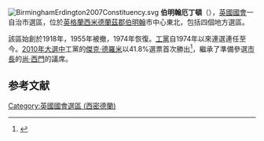 [[File:BirminghamErdington2007Constituency.svg|right]]
'''伯明翰厄丁頓'''（{{lang-en|Birmingham, Erdington}}），[[英國|英國]][[英國國會|國會]]一自治市選區，位於[[英格蘭|英格蘭]][[西米德蘭茲郡|西米德蘭茲郡]][[伯明翰|伯明翰]]市中心東北，包括四個地方選區。

該區始創於1918年，1955年被撤，1974年恢復。[[工黨_(英國)|工黨]]自1974年以來連選連任至今。[[2010年英國大選|2010年大選中]]工黨的[[傑克·德羅米|傑克·德羅米]]以41.8%選票首次勝出<ref name="2010election">{{cite news
|publisher=[[英國廣播公司|英國廣播公司]]
|date=2010年5月7日
|title=Election 2010/Constituency/Birmingham Erdington
|url=http://news.bbc.co.uk/2/shared/election2010/results/constituency/a32.stm
|accessdate=2010年10月23日
|archive-date=2011年2月3日
|archive-url=https://web.archive.org/web/20110203193409/http://news.bbc.co.uk/2/shared/election2010/results/constituency/a32.stm
|dead-url=no
}}</ref>，繼承了準備參選[[伯明翰市長|市長]]的[[尚·西門|尚·西門]]的議席。

==参考文献==
<div class="references-small">
<references></references>
</div>

{{DEFAULTSORT:Birmingham Erdington (UK Parliament constituency)}}
[[Category:英國國會選區_(西密德蘭)|Category:英國國會選區 (西密德蘭)]]